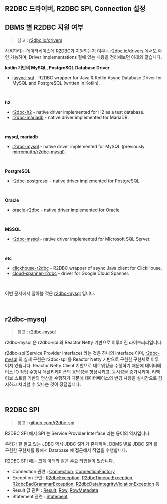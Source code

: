 ## R2DBC 드라이버, R2DBC SPI, Connection 설정

## DBMS 별 R2DBC 지원 여부

> 참고 : [r2dbc.io/drivers](https://r2dbc.io/drivers/)

사용하려는 데이터베이스에 R2DBC가 지원되는지 여부는 [r2dbc.io/drivers](https://r2dbc.io/drivers/) 에서도 확인 가능하며, Driver Implementations 절에 있는 내용을 정리해보면 아래와 같습니다.<br/>



**kotlin 기반의 MySQL, PostgreSQL Database Driver**

- [jasync-sql](https://github.com/jasync-sql/jasync-sql) - R2DBC wrapper for Java & Kotlin Async Database Driver for MySQL and PostgreSQL (written in Kotlin).

<br/>



**h2**

- [r2dbc-h2](https://github.com/r2dbc/r2dbc-h2) - native driver implemented for H2 as a test database.
- [r2dbc-mariadb](https://github.com/mariadb-corporation/mariadb-connector-r2dbc) - native driver implemented for MariaDB.

<br/>



**mysql, mariadb**

- [r2dbc-mysql](https://github.com/asyncer-io/r2dbc-mysql) - native driver implemented for MySQL (previously [mirromutth/r2dbc-mysql](https://github.com/mirromutth/r2dbc-mysql)).

<br/>



**PostgreSQL**

- [r2dbc-postgresql](https://github.com/pgjdbc/r2dbc-postgresql) - native driver implemented for PostgreSQL.

<br/>



**Oracle**

- [oracle-r2dbc](https://github.com/oracle/oracle-r2dbc) - native driver implemented for Oracle.

<br/>



**MSSQL**

- [r2dbc-mssql](https://github.com/r2dbc/r2dbc-mssql) - native driver implemented for Microsoft SQL Server.

<br/>



**etc**

- [clickhouse-r2dbc](https://github.com/ClickHouse/clickhouse-java/tree/main/clickhouse-r2dbc) - R2DBC wrapper of async Java client for ClickHouse.
- [cloud-spanner-r2dbc](https://github.com/GoogleCloudPlatform/cloud-spanner-r2dbc) - driver for Google Cloud Spanner.

<br/>



이번 문서에서 알아볼 것은 [r2dbc-mysql](https://github.com/asyncer-io/r2dbc-mysql) 입니다.<br/>

<br/>



## r2dbc-mysql

> 참고 : [r2dbc-mysql](https://github.com/asyncer-io/r2dbc-mysql)

r2dbc-mysql 은 r2dbc-spi 와 Reactor Netty 기반으로 이루어진 라이브러리입니다.<br/>

r2dbc-spi(Service Provider Interface) 라는 것은 하나의 interface 이며, [r2dbc-mysql](https://github.com/asyncer-io/r2dbc-mysql) 의 실제 구현은 r2dbc-spi 를 Reactor Netty 기반으로 구현한 구현체로 이루어져 있습니다. Reactor Netty Client 기반으로 네트워킹을 수행하기 때문에 데이터베이스 IO 작업 수행시 애플리케이션의 응답성을 향상시키고, 동시성을 증가시키며, 리액티브 스트림 기반의 연산을 수행하기 때문에 데이터베이스의 변경 사항을 실시간으로 감지하고 처리할 수 있다는 것이 장점입니다.<br/>

<br/>



## R2DBC SPI

> 참고 : [github.com/r2dbc-spi](https://github.com/r2dbc/r2dbc-spi)

R2DBC SPI 에서 SPI 는 Service Provider Interface 라는 용어의 약자입니다.<br/>

우리가 잘 알고 있는 JDBC 역시 JDBC SPI 가 존재하며, DBMS 별로 JDBC SPI 를 구현한 구현체를 통해서 Database 에 접근해서 작업을 수행합니다. <br/>

R2DBC SPI 에는 크게 아래와 같은 주요 타입들이 있습니다.

- Connection 관련 : [Connection](https://github.com/r2dbc/r2dbc-spi/blob/main/r2dbc-spi/src/main/java/io/r2dbc/spi/Connection.java), [ConnectionFactory](https://github.com/r2dbc/r2dbc-spi/blob/main/r2dbc-spi/src/main/java/io/r2dbc/spi/ConnectionFactory.java)
- Exception 관련 : [R2dbcException](https://github.com/r2dbc/r2dbc-spi/blob/main/r2dbc-spi/src/main/java/io/r2dbc/spi/R2dbcException.java), [R2dbcTimeoutException](https://github.com/r2dbc/r2dbc-spi/blob/main/r2dbc-spi/src/main/java/io/r2dbc/spi/R2dbcTimeoutException.java), [R2dbcBadGrammarException](https://github.com/r2dbc/r2dbc-spi/blob/main/r2dbc-spi/src/main/java/io/r2dbc/spi/R2dbcBadGrammarException.java), [R2dbcDataIntegrityViolationException](https://github.com/r2dbc/r2dbc-spi/blob/main/r2dbc-spi/src/main/java/io/r2dbc/spi/R2dbcDataIntegrityViolationException.java) 등
- Result 값 관련 : [Result](https://github.com/r2dbc/r2dbc-spi/blob/main/r2dbc-spi/src/main/java/io/r2dbc/spi/Result.java), [Row](https://github.com/r2dbc/r2dbc-spi/blob/main/r2dbc-spi/src/main/java/io/r2dbc/spi/Row.java), [RowMetadata](https://github.com/r2dbc/r2dbc-spi/blob/main/r2dbc-spi/src/main/java/io/r2dbc/spi/RowMetadata.java)
- Statement 관련 : [Statement](https://github.com/r2dbc/r2dbc-spi/blob/main/r2dbc-spi/src/main/java/io/r2dbc/spi/Statement.java)

<br/>






























